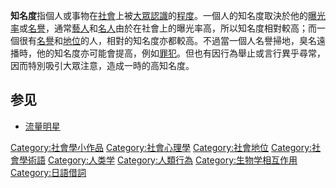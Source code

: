 {{unreferenced|time=2013-04-20T06:23:15+00:00}}
{{Sociology}}
'''知名度'''指個人或事物在[[社會|社會]]上被[[人民|大眾]][[認識|認識]]的[[程度|程度]]。一個人的知名度取決於他的[[曝光率|曝光率]]或[[名譽|名譽]]，通常[[藝人|藝人]]和[[名人|名人]]由於在社會上的曝光率高，所以知名度相對較高；而一個很有[[名譽|名譽]]和[[地位|地位]]的人，相對的知名度亦都較高。不過當一個人名譽掃地，臭名遠播時，他的知名度亦可能會提高，例如[[罪犯|罪犯]]。但也有因行為舉止或言行異乎尋常，因而特別吸引大眾注意，造成一時的高知名度。

==参见==
*[[流量明星|流量明星]]

{{社會學小作品}}
{{心理操縱}}
[[Category:社會學小作品|Category:社會學小作品]]
[[Category:社會心理學|Category:社會心理學]]
[[Category:社會地位|Category:社會地位]]
[[Category:社會學術語|Category:社會學術語]]
[[Category:人类学|Category:人类学]]
[[Category:人類行為|Category:人類行為]]
[[Category:生物学相互作用|Category:生物学相互作用]]
[[Category:日語借詞|Category:日語借詞]]